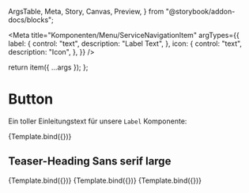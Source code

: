   ArgsTable,
  Meta,
  Story,
  Canvas,
  Preview,
} from "@storybook/addon-docs/blocks";




<Meta
  title="Komponenten/Menu/ServiceNavigationItem"
  argTypes={{
    label: {
      control: "text",
      description: "Label Text",
    },
    icon: {
      control: "text",
      description: "Icon",
    },
  }}
/>


  return item({ ...args });
}; 




# Button

Ein toller Einleitungstext für unsere `Label` Komponente:

<Preview withToolbar>
  <Story
    name="Wetter"
    args={{
      label: "Wetter",
      icon: "wetter"
    }}
  >
    {Template.bind({})}
  </Story>
</Preview>

<ArgsTable story="Wetter" />

## Teaser-Heading Sans serif large

<Canvas>
  <Story
    name="Verkehr"
    args={{
      label: "Verkehr",
      icon: "verkehr"
    }}
  >
    {Template.bind({})}
  </Story>
</Canvas>

<Canvas>
  <Story
    name="Verkehr mit Flyout"
    args={{
      label: "Verkehr",
      icon: "verkehr",
      flyout: {
        columns: [
          { items: [{"title": "item1.1"},{"title": "item1.2"},{"title": "item1.3"},{"title": "item1.4"}] },
          { items: [{"title": "item2.1"},{"title": "item2.2"}] }
        ]
      },      
    }}
  >
    {Template.bind({})}
  </Story>
</Canvas>

<Canvas>
  <Story
    name="Verkehr mit Flyout from File"
    args={{
      label: "Verkehr",
      icon: "verkehr",
      flyout: JsonData
    }}
  >
    {Template.bind({})}
  </Story>
</Canvas>

